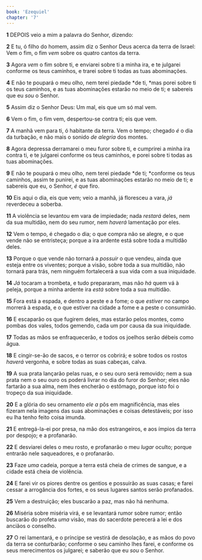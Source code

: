 ```yaml
---
book: 'Ezequiel'
chapter: '7'
---
```


**1** DEPOIS veio a mim a palavra do Senhor, dizendo:

**2** E tu, ó filho do homem, assim diz o Senhor Deus acerca da terra de Israel: Vem o fim, o fim _vem_ sobre os quatro cantos da terra.

**3** Agora _vem_ o fim sobre ti, e enviarei sobre ti a minha ira, e te julgarei conforme os teus caminhos, e trarei sobre ti todas as tuas abominações.

**4** E não te poupará o meu olho, nem terei piedade *de ti, *mas porei sobre ti os teus caminhos, e as tuas abominações estarão no meio de ti; e sabereis que eu _sou_ o Senhor.

**5** Assim diz o Senhor Deus: Um mal, eis que um só mal vem.

**6** Vem o fim, o fim vem, despertou-se contra ti; eis que vem.

**7** A manhã vem para ti, ó habitante da terra. Vem o tempo; chegado _é_ o dia da turbação, e não mais o sonido _de alegria_ dos montes.

**8** Agora depressa derramarei o meu furor sobre ti, e cumprirei a minha ira contra ti, e te julgarei conforme os teus caminhos, e porei sobre ti todas as tuas abominações.

**9** E não te poupará o meu olho, nem terei piedade *de ti; *conforme os teus caminhos, assim te punirei, e as tuas abominações estarão no meio de ti; e sabereis que eu, o Senhor, _é_ que firo.

**10** Eis aqui o dia, eis que vem; veio a manhã, já floresceu a vara, _já_ reverdeceu a soberba.

**11** A violência se levantou em vara de impiedade; nada _restará_ deles, nem da sua multidão, nem do seu rumor, nem _haverá_ lamentação por eles.

**12** Vem o tempo, é chegado o dia; o que compra não se alegre, e o que vende não se entristeça; porque a ira ardente está sobre toda a multidão deles.

**13** Porque o que vende não tornará a _possuir_ o que vendeu, ainda que esteja entre os viventes; porque a visão, sobre toda a sua multidão, não tornará para trás, nem ninguém fortalecerá a sua vida com a sua iniquidade.

**14** _Já_ tocaram a trombeta, e tudo prepararam, mas não _há_ quem vá à peleja, porque a minha ardente ira _está_ sobre toda a sua multidão.

**15** Fora está a espada, e dentro a peste e a fome; o que _estiver_ no campo morrerá à espada, e o que estiver na cidade a fome e a peste o consumirão.

**16** E escaparão os que fugirem deles, mas estarão pelos montes, como pombas dos vales, todos gemendo, cada um por causa da sua iniquidade.

**17** Todas as mãos se enfraquecerão, e todos os joelhos serão débeis como água.

**18** E cingir-se-ão de sacos, e o terror os cobrirá; e sobre todos os rostos _haverá_ vergonha, e sobre todas as suas cabeças, calva.

**19** A sua prata lançarão pelas ruas, e o seu ouro será removido; nem a sua prata nem o seu ouro os poderá livrar no dia do furor do Senhor; eles não fartarão a sua alma, nem lhes encherão o estômago, porque isto foi o tropeço da sua iniquidade.

**20** E a glória do seu ornamento _ele a_ pôs em magnificência, mas eles fizeram nela imagens das suas abominações e coisas detestáveis; por isso eu lha tenho feito coisa imunda.

**21** E entregá-la-ei por presa, na mão dos estrangeiros, e aos ímpios da terra por despojo; e a profanarão.

**22** E desviarei deles o meu rosto, e profanarão o meu _lugar_ oculto; porque entrarão nele saqueadores, e o profanarão.

**23** Faze _uma_ cadeia, porque a terra está cheia de crimes de sangue, e a cidade está cheia de violência.

**24** E farei vir os piores dentre os gentios e possuirão as suas casas; e farei cessar a arrogância dos fortes, e os seus lugares santos serão profanados.

**25** Vem a destruição; eles buscarão a paz, mas não há nenhuma.

**26** Miséria sobre miséria virá, e se levantará rumor sobre rumor; então buscarão do profeta _uma_ visão, mas do sacerdote perecerá a lei e dos anciãos o conselho.

**27** O rei lamentará, e o príncipe se vestirá de desolação, e as mãos do povo da terra se conturbarão; conforme o seu caminho lhes farei, e conforme os seus merecimentos os julgarei; e saberão que eu _sou_ o Senhor.
